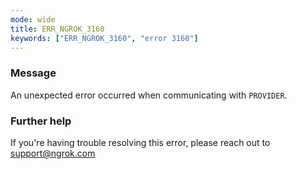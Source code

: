 ```yaml
---
mode: wide
title: ERR_NGROK_3160
keywords: ["ERR_NGROK_3160", "error 3160"]
---
```


### Message

An unexpected error occurred when communicating with `PROVIDER`.

### Further help

If you're having trouble resolving this error, please reach out to [support@ngrok.com](mailto:support@ngrok.com?subject=Help%20with%20ERR_NGROK_3160)
